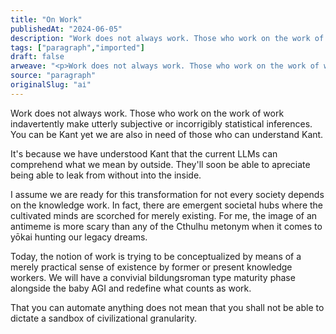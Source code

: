 ```yaml
---
title: "On Work"
publishedAt: "2024-06-05"
description: "Work does not always work. Those who work on the work of work indavertently make utterly subjective or incorrigibly statistical inferences. You can b......"
tags: ["paragraph","imported"]
draft: false
arweave: "<p>Work does not always work. Those who work on the work of work indavertently make utterly subjective or incorrigibly statistical inferences. You can be Kant yet we are also in need of those who can understand Kant. </p><p>It's because we have understood Kant that the current LLMs can comprehend what we mean by outside. They'll soon be able to apreciate being able to leak from without into the inside.</p><p>I assume we are ready for this transformation for not every society depends on the knowledge work. In fact, there are emergent societal hubs where the cultivated minds are scorched for merely existing. For me, the image of an antimeme is more scary than any of the Cthulhu metonym when it comes to yōkai hunting our legacy dreams. </p><p>Today, the notion of work is trying to be conceptualized by means of a merely practical sense of existence by former or present knowledge workers. We will have a convivial bildungsroman type maturity phase alongside the baby AGI and redefine what counts as work. </p><p>That you can automate anything does not mean that you shall not be able to dictate a sandbox of civilizational granularity.</p>"
source: "paragraph"
originalSlug: "ai̇"
---
```


Work does not always work. Those who work on the work of work indavertently make utterly subjective or incorrigibly statistical inferences. You can be Kant yet we are also in need of those who can understand Kant. 

It's because we have understood Kant that the current LLMs can comprehend what we mean by outside. They'll soon be able to apreciate being able to leak from without into the inside.

I assume we are ready for this transformation for not every society depends on the knowledge work. In fact, there are emergent societal hubs where the cultivated minds are scorched for merely existing. For me, the image of an antimeme is more scary than any of the Cthulhu metonym when it comes to yōkai hunting our legacy dreams. 

Today, the notion of work is trying to be conceptualized by means of a merely practical sense of existence by former or present knowledge workers. We will have a convivial bildungsroman type maturity phase alongside the baby AGI and redefine what counts as work. 

That you can automate anything does not mean that you shall not be able to dictate a sandbox of civilizational granularity.